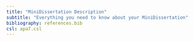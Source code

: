 ```yaml
---
title: "MiniDissertation Description"
subtitle: "Everything you need to know about your MiniDissertation"
bibliography: references.bib
csl: apa7.csl
---
```


